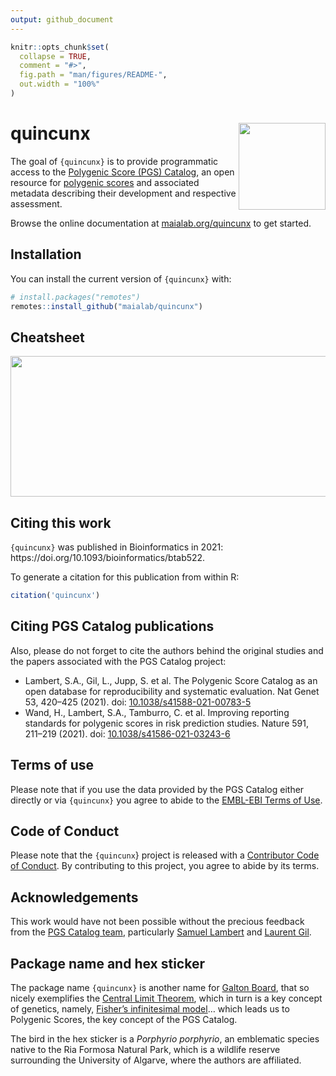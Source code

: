 ```yaml
---
output: github_document
---
```


<!-- README.md is generated from README.Rmd. Please edit that file -->

```r
knitr::opts_chunk$set(
  collapse = TRUE,
  comment = "#>",
  fig.path = "man/figures/README-",
  out.width = "100%"
)
```

# quincunx <img src='man/figures/logo.svg' align="right" height="139" />

<!-- badges: start -->
<!-- badges: end -->

The goal of `{quincunx}` is to provide programmatic access to the [Polygenic
Score (PGS) Catalog](https://www.pgscatalog.org/), an open resource for
[polygenic scores](https://en.wikipedia.org/wiki/Polygenic_score) and associated
metadata describing their development and respective assessment.

Browse the online documentation at
[maialab.org/quincunx](https://maialab.org/quincunx) to get started.

## Installation

You can install the current version of `{quincunx}` with:

```r
# install.packages("remotes")
remotes::install_github("maialab/quincunx")
```

## Cheatsheet

<a href="https://github.com/ramiromagno/cheatsheets/blob/master/quincunx/quincunx_cheatsheet.pdf"><img src="https://raw.githubusercontent.com/ramiromagno/cheatsheets/master/quincunx/quincunx_cheatsheet.png" width="615" height="225"/></a>  

## Citing this work

`{quincunx}` was published in Bioinformatics in 2021: https://doi.org/10.1093/bioinformatics/btab522.

To generate a citation for this publication from within R:

```r
citation('quincunx')
```

## Citing PGS Catalog publications

Also, please do not forget to cite the authors behind the original studies and
the papers associated with the PGS Catalog project:

- Lambert, S.A., Gil, L., Jupp, S. et al. The Polygenic Score Catalog as an open
database for reproducibility and systematic evaluation. Nat Genet 53, 420–425
(2021). doi:
[10.1038/s41588-021-00783-5](https://doi.org/10.1038/s41588-021-00783-5)
- Wand, H., Lambert, S.A., Tamburro, C. et al. Improving reporting standards for
polygenic scores in risk prediction studies. Nature 591, 211–219 (2021). doi:
[10.1038/s41586-021-03243-6](https://doi.org/10.1038/s41586-021-03243-6)

## Terms of use

Please note that if you use the data provided by the PGS Catalog either directly
or via `{quincunx}` you agree to abide to the [EMBL-EBI Terms of
Use](https://www.ebi.ac.uk/about/terms-of-use/).

## Code of Conduct

Please note that the `{quincunx`} project is released with a [Contributor Code
of Conduct](https://maialab.org/quincunx/CODE_OF_CONDUCT.html). By contributing
to this project, you agree to abide by its terms.

## Acknowledgements

This work would have not been possible without the precious feedback from the
[PGS Catalog team](https://www.pgscatalog.org/), particularly [Samuel
Lambert](https://www.ebi.ac.uk/about/people/samuel-lambert) and [Laurent
Gil](https://www.sanger.ac.uk/person/gil-laurent/).

## Package name and hex sticker

The package name `{quincunx}` is another name for [Galton
Board](https://en.wikipedia.org/wiki/Bean_machine), that so nicely exemplifies
the [Central Limit
Theorem](https://en.wikipedia.org/wiki/Central_limit_theorem), which in turn is
a key concept of genetics, namely, [Fisher’s infinitesimal
model](https://doi.org/10.1016/j.tpb.2017.09.003)... which leads us to Polygenic
Scores, the key concept of the PGS Catalog.

The bird in the hex sticker is a *Porphyrio porphyrio*, an emblematic species
native to the Ria Formosa Natural Park, which is a wildlife reserve surrounding
the University of Algarve, where the authors are affiliated.

